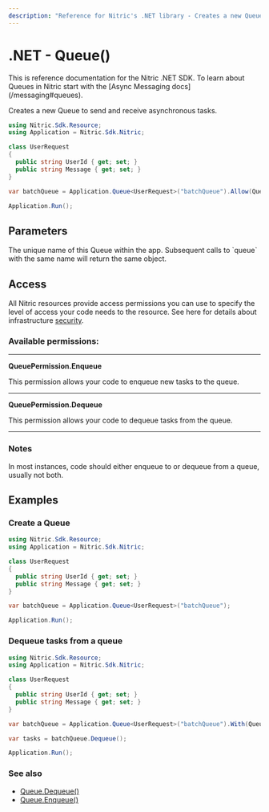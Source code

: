 ```yaml
---
description: "Reference for Nitric's .NET library - Creates a new Queue to send and receive asynchronous tasks."
---
```


# .NET - Queue()

<Note>
  This is reference documentation for the Nitric .NET SDK. To learn about Queues
  in Nitric start with the [Async Messaging docs](/messaging#queues).
</Note>

Creates a new Queue to send and receive asynchronous tasks.

```csharp
using Nitric.Sdk.Resource;
using Application = Nitric.Sdk.Nitric;

class UserRequest
{
  public string UserId { get; set; }
  public string Message { get; set; }
}

var batchQueue = Application.Queue<UserRequest>("batchQueue").Allow(QueuePermission.Enqueue);

Application.Run();
```

## Parameters

<Properties>
  <Property name="name" type="string" required>
    The unique name of this Queue within the app. Subsequent calls to `queue`
    with the same name will return the same object.
  </Property>
</Properties>

## Access

All Nitric resources provide access permissions you can use to specify the level of access your code needs to the resource. See here for details about infrastructure [security](/get-started/foundations/infrastructure/security).

### Available permissions:

---

**QueuePermission.Enqueue**

This permission allows your code to enqueue new tasks to the queue.

---

**QueuePermission.Dequeue**

This permission allows your code to dequeue tasks from the queue.

---

### Notes

In most instances, code should either enqueue to or dequeue from a queue, usually not both.

## Examples

### Create a Queue

```csharp
using Nitric.Sdk.Resource;
using Application = Nitric.Sdk.Nitric;

class UserRequest
{
  public string UserId { get; set; }
  public string Message { get; set; }
}

var batchQueue = Application.Queue<UserRequest>("batchQueue");

Application.Run();
```

### Dequeue tasks from a queue

```csharp
using Nitric.Sdk.Resource;
using Application = Nitric.Sdk.Nitric;

class UserRequest
{
  public string UserId { get; set; }
  public string Message { get; set; }
}

var batchQueue = Application.Queue<UserRequest>("batchQueue").With(QueuePermission.Dequeue);

var tasks = batchQueue.Dequeue();

Application.Run();
```

### See also

- [Queue.Dequeue()](./queue-dequeue)
- [Queue.Enqueue()](./queue-enqueue)
